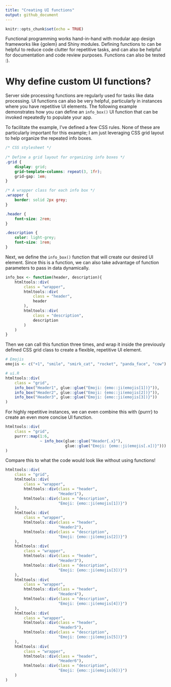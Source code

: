 ```yaml
---
title: "Creating UI functions"
output: github_document
---
```


```r
knitr::opts_chunk$set(echo = TRUE)
```

Functional programming works hand-in-hand with modular app design frameworks like {golem} and Shiny modules. Defining functions to can be helpful to reduce code clutter for repetitive tasks, and can also be helpful for documentation and code review purposes. Functions can also be tested :).

# Why define custom UI functions?

Server side processing functions are regularly used for tasks like data processing. UI functions can also be very helpful, particularly in instances where you have repetitive UI elements. The following example demonstrates how you can define an `info_box()` UI function that can be invoked repeatedly to populate your app.

To facilitate the example, I've defined a few CSS rules. None of these are particularly important for this example; I am just leveraging CSS grid layout to help organize the repeated info boxes.

```css
/* CSS stylesheet */
    
/* Define a grid layout for organizing info boxes */
.grid {
    display: grid;
    grid-template-columns: repeat(3, 1fr);
    grid-gap: 1em;
}

/* A wrapper class for each info box */
.wrapper {
    border: solid 2px grey;
}

.header {
    font-size: 2rem;
}

.description {
    color: light-grey;
    font-size: 1rem;
}
```

Next, we define the `info_box()` function that will create our desired UI element. Since this is a function, we can also take advantage of function parameters to pass in data dynamically. 

```r
info_box <- function(header, description){
    htmltools::div(
        class = "wrapper",
        htmltools::div(
            class = "header",
            header
        ),
        htmltools::div(
            class = "description",
            description
        )
    )
}

```

Then we can call this function three times, and wrap it inside the previously defined CSS grid class to create a flexible, repetitive UI element.

```r
# Emojis
emojis <- c("+1", "smile", "smirk_cat", "rocket", "panda_face", "cow")

# ui.R
htmltools::div(
    class = "grid",
    info_box("Header1", glue::glue("Emoji: {emo::ji(emojis[1])}")),
    info_box("Header2", glue::glue("Emoji: {emo::ji(emojis[2])}")),
    info_box("Header3", glue::glue("Emoji: {emo::ji(emojis[3])}"))
)

```

For highly repetitive instances, we can even combine this with {purrr} to create an even more concise UI function.

```r
htmltools::div(
    class = "grid",
    purrr::map(1:6,
               ~ info_box(glue::glue("Header{.x}"),
                          glue::glue("Emoji: {emo::ji(emojis[.x])}")))
)
```

Compare this to what the code would look like without using functions!

```r
htmltools::div(
    class = "grid",
    htmltools::div(
        class = "wrapper",
        htmltools::div(class = "header",
                       "Header1"),
        htmltools::div(class = "description",
                       "Emoji: {emo::ji(emojis[1])}")
    ),
    htmltools::div(
        class = "wrapper",
        htmltools::div(class = "header",
                       "Header2"),
        htmltools::div(class = "description",
                       "Emoji: {emo::ji(emojis[2])}")
    ),
    htmltools::div(
        class = "wrapper",
        htmltools::div(class = "header",
                       "Header3"),
        htmltools::div(class = "description",
                       "Emoji: {emo::ji(emojis[3])}")
    ),
    htmltools::div(
        class = "wrapper",
        htmltools::div(class = "header",
                       "Header4"),
        htmltools::div(class = "description",
                       "Emoji: {emo::ji(emojis[4])}")
    ),
    htmltools::div(
        class = "wrapper",
        htmltools::div(class = "header",
                       "Header5"),
        htmltools::div(class = "description",
                       "Emoji: {emo::ji(emojis[5])}")
    ),
    htmltools::div(
        class = "wrapper",
        htmltools::div(class = "header",
                       "Header6"),
        htmltools::div(class = "description",
                       "Emoji: {emo::ji(emojis[6])}")
    )
)
```

